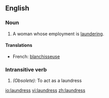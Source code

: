 ==English==
===Noun===
#A woman whose employment is [[laundering]].

====Translations====
*French: [[blanchisseuse]] {{f}}

===Intransitive verb===
#''(Obsolete):'' To act as a laundress

[[io:laundress]]
[[vi:laundress]]
[[zh:laundress]]